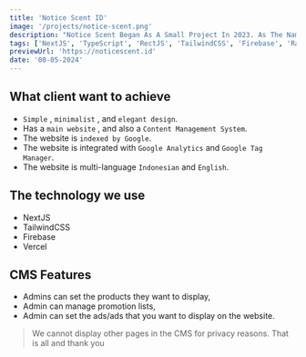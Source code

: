 ```yaml
---
title: 'Notice Scent ID'
image: '/projects/notice-scent.png'
description: "Notice Scent Began As A Small Project In 2023. As The Name Suggests, Notice Scent Was Created With Awareness Of The Beauty Around Us. Presenting Fragrance As A Way To Celebrate Moments, As A Reminder To Always 'NOTICE' The Beauty Around Us."
tags: ['NextJS', 'TypeScript', 'RectJS', 'TailwindCSS', 'Firebase', 'Radix-UI']
previewUrl: 'https://noticescent.id'
date: '08-05-2024'
---
```


## What client want to achieve

- `Simple` , `minimalist` , and `elegant design`.
- Has a `main website` , and also a `Content Management System`.
- The website is `indexed by Google`.
- The website is integrated with `Google Analytics` and `Google Tag Manager`.
- The website is multi-language `Indonesian` and `English`.

## The technology we use

- NextJS
- TailwindCSS
- Firebase
- Vercel

## CMS Features

- Admins can set the products they want to display,
- Admin can manage promotion lists,
- Admin can set the ads/ads that you want to display on the website.

> We cannot display other pages in the CMS for privacy reasons.
> That is all and thank you
